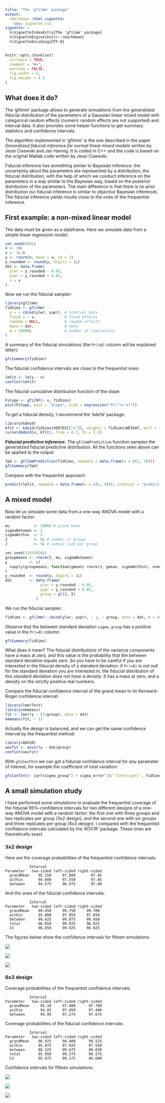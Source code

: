 ```yaml
---
title: "The 'gfilmm' package"
output: 
  rmarkdown::html_vignette:
    css: vignette.css
vignette: >
  %\VignetteIndexEntry{The 'gfilmm' package}
  %\VignetteEngine{knitr::rmarkdown}
  %\VignetteEncoding{UTF-8}
---
```


```r
knitr::opts_chunk$set(
  collapse = TRUE,
  comment = "#>",
  warning = FALSE,
  fig.width = 5, 
  fig.height = 4.5
)
```

## What does it do?

The 'gfilmm' package allows to generate simulations from the generalized 
fiducial distribution of the parameters of a Gaussian linear mixed model with 
categorical random effects (numeric random effects are not supported) and 
interval data. It also provides some helper functions to get summary statistics 
and confidence intervals.

The algorithm implemented in 'gfilmm' is the one described in the paper 
*Generalized fiducial inference for normal linear mixed models* written by 
Jessi Cisewski and Jan Hannig. It is coded in C++ and the code is based on the 
original Matlab code written by Jessi Cisewski.

Fiducial inference has something similar to Bayesian inference: the 
uncertainty about the parameters are represented by a distribution, the 
fiducial distribution, with the help of which we conduct inference on the 
parameters in a way similar to the Bayesian way, based on the posterior 
distribution of the parameters. The main difference is that there is no prior 
distribution (so fiducial inference is similar to *objective* Bayesian 
inference). The fiducial inference yields results close to the ones of the 
frequentist inference. 


## First example: a non-mixed linear model

The data must be given as a dataframe. Here we simulate data from a simple 
linear regression model:

```r
set.seed(666L)
n <- 30L
x <- 1L:n
y <- rnorm(n, mean = x, sd = 2)
y_rounded <- round(y, digits = 1L)
dat <- data.frame(
  ylwr = y_rounded - 0.05,
  yupr = y_rounded + 0.05,
  x = x
)
```

Now we run the fiducial sampler:

```r
library(gfilmm)
fidSims <- gfilmm(
  y = ~ cbind(ylwr, yupr), # interval data
  fixed = ~ x,             # fixed effects
  random = NULL,           # random effects
  data = dat,              # data
  N = 20000L               # number of simulations
)
```

A summary of the fiducial simulations (the `Pr(=0)` column will be explained 
latter):

```r
gfiSummary(fidSims)
```

The fiducial confidence intervals are close to the frequentist ones:

```r
lmfit <- lm(y ~ x)
confint(lmfit)
```

The fiducial cumulative distribution function of the slope:

```r
Fslope <- gfiCDF(~ x, fidSims)
plot(Fslope, main = "Slope", ylab = expression("Pr("<="x)"))
```

To get a fiducial density, I recommend the 'kde1d' package:

```r
library(kde1d)
kfit <- kde1d(fidSims$VERTEX[["x"]], weights = fidSims$WEIGHT, mult = 4)
curve(dkde1d(x, kfit), from = 0.7, to = 1.1)
```

***Fiducial predictive inference***. The `gfilmmPredictive` function samples 
the generalized fiducial predictive distribution. All the functions seen above 
can be applied to the output.

```r
fpd <- gfilmmPredictive(fidSims, newdata = data.frame(x = c(1, 30)))
gfiSummary(fpd)
```

Compare with the frequentist approach:

```r
predict(lmfit, newdata = data.frame(x = c(1, 30)), interval = "prediction")
```



## A mixed model

Now let us simulate some data from a one-way ANOVA model with a random factor:

```r
mu           <- 10000 # grand mean
sigmaBetween <- 2
sigmaWithin  <- 3
I            <- 6L # number of groups
J            <- 5L # sample size per group

set.seed(31415926L)
groupmeans <- rnorm(I, mu, sigmaBetween)
y          <- c(
  vapply(groupmeans, function(gmean) rnorm(J, gmean, sigmaWithin), numeric(J))
)
y_rounded  <- round(y, digits = 1L)
dat        <- data.frame(
                ylwr = y_rounded - 0.05,
                yupr = y_rounded + 0.05,
                group = gl(J, I)
              )
```

We run the fiducial sampler:

```r
fidSims <- gfilmm(~ cbind(ylwr, yupr), ~ 1, ~ group, data = dat, N = 20000L)
```

Observe that the between standard deviation `sigma_group` has a positive value 
in the `Pr(=0)` column:

```r
gfiSummary(fidSims)
```

What does it mean? The fiducial distributions of the variance components have a 
mass at zero, and this value is the probability that the between standard 
deviation equals zero. So you have to be careful if you are interested in the 
fiducial density of a standard deviation: if `Pr(=0)` is not null for the 
standard deviation you are interested in, the fiducial distribution of this 
standard deviation *does not have a density*. It has a mass at zero, and a 
density on the strictly positive real numbers.

Compare the fiducial confidence interval of the grand mean to its Kenward-Roger 
confidence interval:

```r
library(lmerTest)
library(emmeans)
fit <- lmer(y ~ (1|group), data = dat)
emmeans(fit, ~ 1)
```

Actually the design is balanced, and we can get the same confidence interval by 
the frequentist method:

```r
library(AOV1R)
aovfit <- aov1r(y ~ dat$group)
confint(aovfit)
```

With `gfiConfInt` we can get a fiducial confidence interval for *any* parameter 
of interest, for example the coefficient of total variation:

```r
gfiConfInt(~ sqrt(sigma_group^2 + sigma_error^2)/`(Intercept)`, fidSims)
```


## A small simulation study

I have performed some simulations to evaluate the frequentist coverage of the 
fiducial 95%-confidence intervals for two different designs of a one-way ANOVA
model with a random factor: the first one with three groups and two replicates 
per group (3x2 design), and the second one with six groups and three replicates
per group (6x3 design). I compared with the frequentist confidence intervals 
calculated by the 'AOV1R' package. These ones are theoretically exact.

### 3x2 design

Here are the coverage probabilities of the frequentist confidence intervals:

```
           Interval
Parameter   two-sided left-sided right-sided
  grandMean    95.250     97.800       97.45
  within       94.600     97.550       97.05
  between      94.575     96.975       97.60
```

And the ones of the fiducial confidence intervals:

```
           Interval
Parameter   two-sided left-sided right-sided
  grandMean    99.450     99.750     99.700
  within       95.800     97.950     97.850
  between      99.425     99.975     99.450
  total        96.850     99.925     96.925
  CV           96.850     99.925     96.925
```

The figures below show the confidence intervals for fifteen simulations.

![](intervals_grandMean_3x2.png)

![](intervals_within_3x2.png)

![](intervals_between_3x2.png)


### 6x3 design

Coverage probabilities of the frequentist confidence intervals:

```
           Interval
Parameter   two-sided left-sided right-sided
  grandMean     95.10     97.400      97.700
  within        94.85     97.450      97.400
  between       94.95     97.275      97.675
```

Coverage probabilities of the fiducial confidence intervals:

```
           Interval
Parameter   two-sided left-sided right-sided
  grandMean    96.925     98.400      98.525
  within       95.475     97.925      97.550
  between      98.325     99.675      98.650
  total        95.950     99.375      96.575
  CV           95.975     99.375      96.600
```

Confidence intervals for fifteen simulations:

![](intervals_grandMean_6x3.png)

![](intervals_within_6x3.png)

![](intervals_between_6x3.png)
